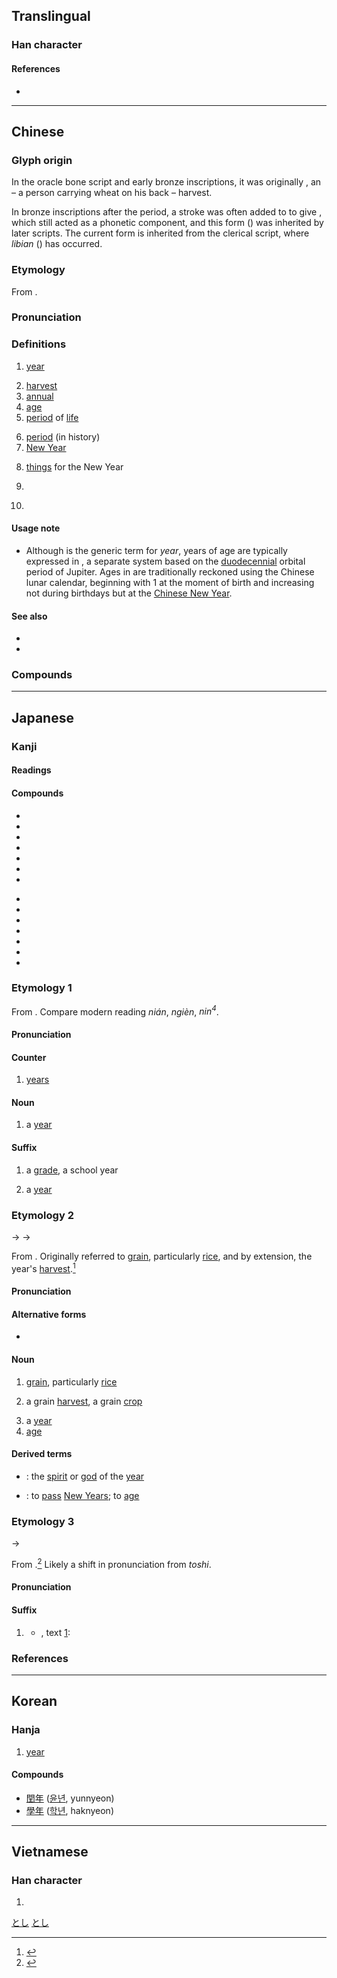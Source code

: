 {{also|秊|ヰ|𡕒}}
{{character info/new}}
{{character info/new|0xf98e}}
==Translingual==
{{stroke order|strokes=6}}
{{stroke order|type=animate}}

===Han character===
{{Han char|rn=51|rad=干|as=03|sn=6|four=80500|canj=OQ|ids=⿻午厂}}

====References====
* {{Han ref|kx=0340.010|dkj=09168|dj=0648.020|hdz=10037.060|uh=5E74|ud=24180|bh=A67E|bd=42622}}

----

==Chinese==

===Glyph origin===
{{Han etym}}

In the oracle bone script and early bronze inscriptions, it was originally {{zh-l|*秂}}, an {{Han compound|禾|人|ls=ic|ls2=psc|c1=s|c2=p|t1=wheat; grain|t2=person|nocap=y}} – a person carrying wheat on his back – harvest.

In bronze inscriptions after the {{w|Western Zhou}} period, a stroke was often added to {{zh-l|*人}} to give {{och-l|千}}, which still acted as a phonetic component, and this form ({{zh-l|*秊}}) was inherited by later scripts. The current form is inherited from the clerical script, where ''libian'' ({{zh-l|*隸變}}) has occurred.

===Etymology===
{{zh-forms|alt=秊}}
From {{inh|zh|sit-pro|*s-ni(ː)ŋ ~ *s-nik||year}}.

===Pronunciation===
{{zh-pron
|m=nián
|m-s=nyian2
|dg=нян1
|c=nin4
|c-t=nen3
|g=nyien4
|h=pfs=ngièn;gd=ngian2
|j=nie1
|md=nièng
|mn=nî/liân
|mn_note=nî - vernacular; liân - literary
|mn-t=ni5
|w=3nyi
|x=nyienn2
|ma=y
|mc=y
|oc=y
|cat=n,a,pn,cls
}}

===Definitions===
{{zh-hanzi}}

# [[year]] {{lb|zh|in generic contexts}}
#: {{zh-x|@2012 年|the year of 2012}}
# [[harvest]]
# [[annual]]
# [[age]]
# [[period]] of [[life]]
#: {{zh-x|童年|childhood}}
# [[period]] (in history)
# [[New Year]]
#: {{zh-x|過年|to pass the New Year}}
# [[thing]]s for the New Year
# {{zh-classifier|years}}
#: {{zh-x|兩 年 前|two years ago|C}}
# {{surname|lang=zh}}

====Usage note====
* Although {{lang|zh|年}} is the generic term for ''year'', years of age are typically expressed in {{zh-l|歲}}, a separate system based on the [[duodecennial]] orbital period of Jupiter. Ages in {{zh-l|歲}} are traditionally reckoned using the Chinese lunar calendar, beginning with 1 at the moment of birth and increasing not during birthdays but at the [[Chinese New Year]].

====See also====
* {{zh-l|歲}}
* {{zh-l|秋}}

===Compounds===
{{zh-der|年代|年初|年底|年度|年糕|年關|年華|年級|年紀|年鑒|年曆|年邁|年年|年輕|年歲|年頭|年薪|年幼|年長|年終|今年|來年|明年|去年|閏年|少年|新年|丁年|上年|中年|交年|享年|他年|值年|元年|先年|光年|全年|凶年|前年|匿年|千年|卒年|卜年|同年|向年|坐年|堯年|壯年|多年|大年|天年|妙年|季年|學年|富年|小年|屢年|常年|平年|年下|年中|年事|年伯|年來|年例|年假|年兄|年光|年內|年分|年刊|年利|年功|年勞|年命|年報|年夜|年姪|年宦|年家|年少|年尾|年市|年幾|年庚|年弟|年忌|年息|年成|年所|年把|年數|年時|年晚|年景|年會|年月|年朽|年次|年歉|年班|年甲|年畫|年登|年祚|年禮|年程|年穀|年節|年紙|年老|年臘|年臺|年菜|年號|年表|年誼|年譜|年貌|年貨|年費|年資|年輩|年輪|年運|年金|年間|年限|年集|年飯|年饉|年高|年齒|年齡|幼年|康年|延年|引年|彌年|往年|待年|後年|得年|忘年|成年|拜年|損年|整年|早年|旬年|昔年|晚年|暮年|曠年|更年|有年|期年|末年|歉年|歷年|殘年|每年|比年|永年|沖年|流年|熟年|生年|當年|百年|盛年|盡年|祈年|萬年|積年|窮年|童年|笄年|紀年|累年|終年|經年|綺年|編年|翌年|老年|耆年|臨年|舊年|英年|茂年|荒年|華年|行年|觿年|豐年|賀年|趕年|跨年|迎年|近年|逐年|這年|通年|連年|週年|過年|長年|開年|閱年|陳年|青年|頭年|頻年|餘年|饑年|馳年|驢年|高年|髫年|齊年|齠年|龜年|安享天年|少年郎|年產值|天年不齊|大通年|人壽年豐|大有之年|三年不雨|年團子|千年艾|年高德劭|少年法庭|億萬斯年|嘉年華會|年金制度|年不如年|亂世凶年|少年才俊|三年艾|三年有成|年久失修|一年到頭|少年老成|下半年|何年何月|不盡年|恆星年|年逾古稀|年復一年|年近花甲|年深月久|上年紀|年鑑|國民年金|以日為年|年跟腳|度日如年|年湮代遠|年富力強|尊年尚齒|三年五載|大後年|五陵年少|低年級|忘年之契|年深歲改|年增率|八年抗戰|年終獎金|急景凋年|少年組|德高年劭|年輕力壯|急景流年|忘年交|忘年之好|忘年之交|小過年|大年節|大比之年|德碩年高|德劭年高|心理年齡|三年之喪|慘綠少年|安享餘年|二年根|年輕有為|太陽年|延年益壽|年年有餘|山道年|年齡層|年輕貌美|年輕氣盛|年輕化|年產量|年深日久|年德並高|年度預算|年幼無知|年屆不惑|年少得志|年家子|年夜飯|年功俸|年利率|年三十|年近古稀|大半年|十年窗下|少年人|小年朝|小小年紀|中年時期|孤兒年金|大年初一|布被十年|千年萬載|大青年|太歲年名|女青年會|大前年|天假之年|太平年|天年不遂|大通之年|大年日|小年夜|多歷年代|壽滿天年|二八年華|卻病延年|回歸年|凶年饑歲|事業年度|問題少年|一年半載|同年而語|一年四季|周年|十年寒窗|宇宙年|十年讀書|安息年|少年犯罪|大年夜|實足年齡|不良少年|多歷年所|孤鸞年|年少氣盛|周年視差|七年之癢|成年期|智力年齡|窮年累世|歲豐年稔|比年不登|空帖拜年|放年學|百年佳偶|松鶴延年|消日忘年|白龜年|拜早年|打年貨|民和年稔|本命年|百年之好|祝壽延年|有年紀|益壽延年|窮年累歲|知命之年|拜晚年|更年期|窮年累月|百年大計|死日生年|生理年齡|日久年深|摽梅之年|會計年度|成年禮|萬年青|百年好合|福壽年高|有生之年|萬年曆|祈年殿|歷有年所|時和年豐|百年樹人|百年戰爭|百年到老|百年偕老|百年之柄|百年之後|百年不遇|戰禍連年|積年累月|流年帳|犬馬之年|末杪年|歲稔年豐|成年累月|懸車之年|百年之業|流年不利|民和年豐|未成年人|歷史年表|未成年|日曆年度|月值年災|週年慶|老年間|老年時期|金色年華|而立之年|農民年金|賀年片|豐年祭|錦瑟華年|裙屐少年|貽羞萬年|虞犯少年|適婚年齡|花甲之年|荒年穀|西夕年|長年累月|老少年|聚沙之年|老年福利|肥冬瘦年|竹書紀年|紈綺年|長年菜|青年節|衣帽年|荳蔻年華|編年體|龜年鶴壽|老積年|齠年稚齒|黛綠年華|鄭人爭年|襁褓之年|逢年過節|耆年碩德|豐年玉|過小年|驢年馬月|青年會|美意延年|老年醫學|風燭殘年|綺年玉貌|老年人口|青年期|青年有為|青年守則|青年問題|青少年|累月經年|老年得子|舊曆年|編年史|遺臭萬年|遺臭千年|選舉年|過年兒|經年累月|老年人|老人年金|老年期|賀年卡|豐年稔歲|豆蔻年華|詹氏年鑑|農曆年|青年商店|耳順之年|舜日堯年|頤養天年|hide_pron=1}}

{{zh-cat|Beginning|Time}}

----

==Japanese==

===Kanji===
{{ja-kanji|grade=1|rs=干03}}

====Readings====
{{ja-readings
|goon=ねん
|kanon=でん
|kun=とし-, とせ-, よわい-<よはひ-, みのり-
}}

====Compounds====
{{der-top|Compounds}}
* {{ja-r|年月日|ねんがっぴ}}
* {{ja-r|年号|ねんごう}}
* {{ja-r|年次|ねんじ}}
* {{ja-r|年数|ねんすう}}
* {{ja-r|年度|ねんど}}
* {{ja-r|年輪|ねんりん}}
* {{ja-r|年齢|ねんれい}}
{{der-mid}}
* {{ja-r|閏年|うるうどし}}
* {{ja-r|学年|がくねん}}
* {{ja-r|元年|がんねん}}
* {{ja-r|去年|きょねん}}
* {{ja-r|今年|ことし}}
* {{ja-r|新年|しんねん}}
* {{ja-r|来年|らいねん}}
{{der-bottom}}

===Etymology 1===
{{ja-kanjitab|yomi=o|ねん}}
From {{etyl|ltc|ja|sort=ねん}} {{m|zh|年|tr=nen||year}}. Compare modern {{etyl|cmn|-}} reading ''nián'', {{etyl|hak|-}} ''ngièn'', {{etyl|yue|-}} ''nin<sup>4</sup>''.

====Pronunciation====
{{ja-pron|yomi=goon|ねん|acc=1|acc_ref=DJR}}

====Counter====
{{ja-pos|ねん|counter}}

# [[year]]s

====Noun====
{{ja-noun|ねん}}

# a [[year]]
#: {{ja-usex|'''年'''に一度|'''ねん''' に いちど|once a '''year'''}}

====Suffix====
{{ja-pos|ねん|suffix}}

# a [[grade]], a school year
#: {{ja-usex|彼は中学２'''年'''だ。|かれ は ちゅうがく に-'''ねん''' だ。|He's in the second '''grade''' in junior high school.}}
# a [[year]]
#: {{ja-usex|２００８'''年'''に橋を建設し始めるようだ。|にせん-はち-'''ねん''' に はし を けんせつ し はじめる よう だ。|It seems like they will start constructing the bridge in (the '''year''') 2008.}}

===Etymology 2===
{{ja-kanjitab|yomi=k|とし}}
{{IPAchar|/to<sub>2</sub>si/}} → {{IPAchar|/tosi/}} → {{IPAchar|/toɕi/}}

From {{etyl|ojp|ja|sort=とし}}. Originally referred to [[grain]], particularly [[rice]], and by extension, the year's [[harvest]].<ref name="KDJ">{{R:Kokugo Dai Jiten}}</ref>

====Pronunciation====
{{ja-pron|yomi=k|とし|acc=2|acc_ref=DJR}}

====Alternative forms====
* {{ja-l|歳}}

====Noun====
{{ja-noun|とし}}

# {{lb|ja|sort=とし|obsolete}} [[grain]], particularly [[rice]]
# {{lb|ja|sort=とし|obsolete}} a grain [[harvest]], a grain [[crop]]
# a [[year]]
# [[age]]

====Derived terms====
* {{ja-r|年神|^としがみ}}: the [[spirit]] or [[god]] of the [[year]]
* {{ja-r|年を取る|とし を とる}}: to [[pass]] [[New Years]]; to [[age]]

===Etymology 3===
{{ja-kanjitab|yomi=k|とせ}}
{{IPAchar|/to<sub>2</sub>se/}} → {{IPAchar|/tose/}}

From {{etyl|ojp|ja|sort=とし}}.<ref name="KDJ">{{R:Kokugo Dai Jiten}}</ref> Likely a shift in pronunciation from ''toshi''.

====Pronunciation====
{{ja-pron|yomi=k|とせ}}

====Suffix====
{{ja-pos|とせ|suffix}}

# {{lb|ja|sort=とせ|obsolete}} {{non-gloss definition|used to count years}}
#* {{RQ:Manyoshu|5|880}}, text [http://jti.lib.virginia.edu/japanese/manyoshu/Man5Yos.html#880|here]:
#*: {{ja-usex|阿麻社迦留、比奈尓伊都'''等世'''、周麻比都都、美夜故能提夫利、和周良延尓家利|^あまざかる、 ひな に いつ '''とせ'''、 すまひつつ、 みやこ の てぶり、 わすらえにけり|While living five '''years''' in the far-remote countryside, I wound up forgetting the manners of the capital}}

===References===
<references/>

[[Category:Japanese basic words|とし]]
[[Category:ja:Time|とし]]

----

==Korean==

===Hanja===
{{ko-hanja|hangeul=[[년]]>[[연]]|eumhun=[[해]]}}

# [[year]]

====Compounds====
* [[閏年]] ([[윤년]], yunnyeon)
* [[學年]] ([[학년]], haknyeon)

----

==Vietnamese==

===Han character===
{{vi-hantu|[[nên]], [[năm]], [[niên]]|rs=干03}}

# {{defn|lang=vi|sort=干03}}